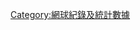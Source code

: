 
{{Navbox
|name  = 網球紀錄與統計
|title = 網球紀錄與統計
|state = {{{state|autocollapse}}}
|image = 
|listclass = hlist
|groupstyle = text-align: left;
|group1 = {{link-en|大滿貫紀錄與統計|List of Grand Slam related tennis records}}
|list1  =
* [[網球四大滿貫及ATP年終賽男單冠軍|男單冠軍統計列表]]
* {{link-en|女單冠軍統計列表|List of Grand Slam women's singles champions}}
* {{link-en|男雙冠軍統計列表|List of Grand Slam men's doubles champions}}
* {{link-en|女雙冠軍統計列表|List of Grand Slam women's doubles champions}}
* {{link-en|混雙冠軍統計列表|List of Grand Slam mixed doubles champions}}
* {{link-en|少年組男單冠軍統計列表|List of Grand Slam boy's singles champions}}
* {{link-en|少年組女單冠軍統計列表|List of Grand Slam girl's singles champions}}
* {{link-en|少年組男雙冠軍統計列表|List of Grand Slam boy's doubles champions}}
* {{link-en|少年組女雙冠軍統計列表|List of Grand Slam girl's singles champions}}
* {{link-en|贏得大滿貫單打首冠年齡統計列表|List of Grand Slam singles champions by age at first win}}
* {{link-en|大滿貫綜合統計|List of Grand Slam related tennis records}}
* {{link-en|各國大滿貫冠軍列表|List of Grand Slam singles champions by country}}

|group2 =巡迴賽紀錄與統計
|list2  =
* {{link-en|巡迴賽綜合統計|Tennis tournament records and statistics}}
**{{link-en|公開化年代男子單打綜合統計|Tennis records of the Open Era – Men's Singles}}
**{{link-en|男子單打綜合統計|Overall tennis records – Men's Singles}}
* [[ATP世界巡迴賽紀錄]]
* {{link-en|WTA世界巡迴賽紀錄|WTA Tour records}}
* {{link-en|大師賽系列紀錄與統計|Tennis Masters Series records and statistics}}
* {{link-en|年度大滿貫與大師賽系列紀錄與統計|List of ATP Tour Grand Slam tournaments and Masters singles champions}}
* {{link-en|年度大滿貫與皇冠賽系列紀錄與統計|List of WTA Tour Grand Slam tournaments and Tier 1 singles champions}}
* {{link-en|奧運會金牌球員列表|List of Olympic medalists in tennis}}
* [[網球對戰列表]]

|group3 = 排名與獎項
|list3  =
* [[ATP排名]]
* [[WTA排名]]
* {{link-en|ITF排名|ITF Rankings}}
* {{link-en|世界第一男子球員列表|World number 1 male tennis player rankings}}
* {{link-en|世界第一女子球員列表|World number 1 women tennis players}}
* [[ATP單打排名第一選手列表]]
* {{link-en|ATP雙打排名第一選手列表|List of ATP number 1 ranked doubles players}}
* [[WTA單打與雙打世界第一列表]]
* {{link-en|ATP世界巡迴賽獎項|ATP World Tour Awards}}
* {{link-en|WTA世界巡迴賽獎項|WTA Awards}}
* {{link-en|ITF世界冠軍|ITF World Champions}}

|group4 = 比賽用時紀錄與相關術語
|list4  =
* {{link-en|用時最長比賽列表|Longest tennis match records}}
** [[2010年溫布頓網球錦標賽伊斯內爾對馬俞]]
* {{link-en|用時最短比賽列表|Shortest tennis match records}}
* [[黃金盤]]
* {{link-en|搶七局用時最長比賽列表|Longest tiebreaker in tennis}}

|group5 = 球員個人紀錄
|list5  =
*[[網球運動員列表]]
** {{link-en|男子球員列表|List of male tennis players}}
** {{link-en|女子球員列表|List of female tennis players}}
*  {{link-en|公開化年代網球紀錄列表|List of Open Era tennis records}}
*  {{link-en|男子球員職業生涯統計|Tennis male players statistics}}
*  {{link-en|單賽季勝數最多的男雙組合|Most doubles wins in one tennis tournament}}
*  {{link-en|發球時速排行列表|Fastest recorded tennis serves}}
* [[Ace球|Ace球紀錄列表]]
*  {{link-en|男子球員職業勝場數統計列表|List of ATP Tour players by career match wins}}
* {{link-en|公開化年代冠軍數量排行列表|Tennis players with most titles since 1968}}

}}<noinclude>
{{collapsible option}}
[[Category:網球紀錄及統計數據]]
</noinclude>